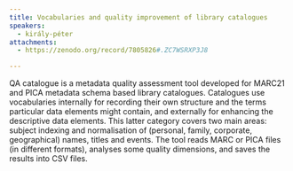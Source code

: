 ```yaml
---
title: Vocabularies and quality improvement of library catalogues
speakers:
  - király-péter
attachments:
  - https://zenodo.org/record/7805826#.ZC7WSRXP3J8

---
```

QA catalogue is a metadata quality assessment tool developed for MARC21 and PICA metadata schema based library catalogues. Catalogues use vocabularies internally for recording their own structure and the terms particular data elements might contain, and externally for enhancing the descriptive data elements. This latter category covers two main areas: subject indexing and normalisation of (personal, family, corporate, geographical) names, titles and events. The tool reads MARC or PICA files (in different formats), analyses some quality dimensions, and saves the results into CSV files.

<Speakers>
  <Speaker speaker="király-péter">
  </Speaker>
</Speakers>
